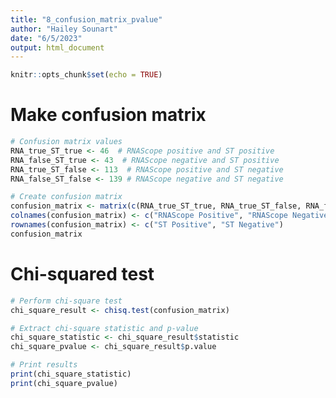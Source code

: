 ```yaml
---
title: "8_confusion_matrix_pvalue"
author: "Hailey Sounart"
date: "6/5/2023"
output: html_document
---
```


```r
knitr::opts_chunk$set(echo = TRUE)
```

# Make confusion matrix

```r

# Confusion matrix values
RNA_true_ST_true <- 46  # RNAScope positive and ST positive
RNA_false_ST_true <- 43  # RNAScope negative and ST positive
RNA_true_ST_false <- 113  # RNAScope positive and ST negative
RNA_false_ST_false <- 139 # RNAScope negative and ST negative

# Create confusion matrix
confusion_matrix <- matrix(c(RNA_true_ST_true, RNA_true_ST_false, RNA_false_ST_true, RNA_false_ST_false), nrow = 2, byrow = TRUE)
colnames(confusion_matrix) <- c("RNAScope Positive", "RNAScope Negative")
rownames(confusion_matrix) <- c("ST Positive", "ST Negative")
confusion_matrix

```

# Chi-squared test

```r

# Perform chi-square test
chi_square_result <- chisq.test(confusion_matrix)

# Extract chi-square statistic and p-value
chi_square_statistic <- chi_square_result$statistic
chi_square_pvalue <- chi_square_result$p.value

# Print results
print(chi_square_statistic)
print(chi_square_pvalue)

```